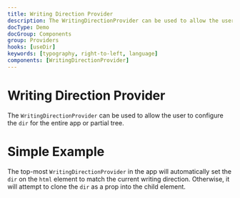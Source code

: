 ```yaml
---
title: Writing Direction Provider
description: The WritingDirectionProvider can be used to allow the user to configure the dir for the entire app or partial tree.
docType: Demo
docGroup: Components
group: Providers
hooks: [useDir]
keywords: [typography, right-to-left, language]
components: [WritingDirectionProvider]
---
```


# Writing Direction Provider

The `WritingDirectionProvider` can be used to allow the user to configure the
`dir` for the entire app or partial tree.

# Simple Example

The top-most `WritingDirectionProvider` in the app will automatically set the
`dir` on the `html` element to match the current writing direction. Otherwise,
it will attempt to clone the `dir` as a prop into the child element.

```demo source="./SimpleExample.tsx"

```

